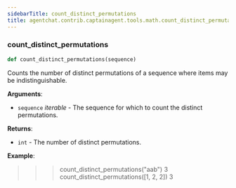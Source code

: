 ```yaml
---
sidebarTitle: count_distinct_permutations
title: agentchat.contrib.captainagent.tools.math.count_distinct_permutations
---
```


### count\_distinct\_permutations

```python
def count_distinct_permutations(sequence)
```

Counts the number of distinct permutations of a sequence where items may be indistinguishable.

**Arguments**:

- `sequence` _iterable_ - The sequence for which to count the distinct permutations.
  

**Returns**:

- `int` - The number of distinct permutations.
  

**Example**:

  >>> count_distinct_permutations("aab")
  3
  >>> count_distinct_permutations([1, 2, 2])
  3

